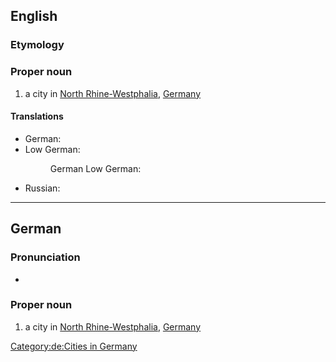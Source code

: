==English==
{{wikipedia}}

===Etymology===
{{bor|en|de|Bielefeld}}

===Proper noun===
{{en-proper noun}}

# a city in [[North Rhine-Westphalia]], [[Germany]]

====Translations====
{{trans-top|a city in Germany}}
* German: {{t+|de|Bielefeld|n}}
* Low German:
*: German Low German: {{t+|nds-de|Builefeld|n}}
{{trans-mid}}
* Russian: {{t+|ru|Би́лефельд|m|tr=Bílefɛlʹd}}
{{trans-bottom}}

{{topics|en|Cities in Germany}}

----

==German==
{{wikipedia|lang=de}}

===Pronunciation===
* {{audio|De-Bielefeld.ogg|audio|lang=de}}

===Proper noun===
{{de-proper noun|n}}

# a city in [[North Rhine-Westphalia]], [[Germany]]

[[Category:de:Cities in Germany]]